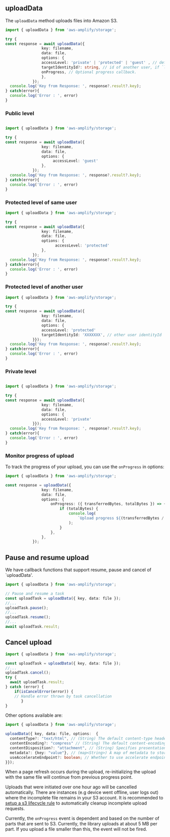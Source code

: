 ## uploadData

The `uploadData` method uploads files into Amazon S3.

```typescript
import { uploadData } from 'aws-amplify/storage';

try {
const response = await uploadData({
				key: filename,
				data: file,
				options: {
                accessLevel: 'private' | 'protected' | 'guest' , // defaults to `guest` 
                targetIdentityId?: string, // id of another user, if `level: protected`
				onProgress, // Optional progress callback.
				},
			});
  console.log('Key from Response: ', response?.result?.key);
} catch(error){
  console.log('Error : ', error)
}
```

### Public level

```typescript

import { uploadData } from 'aws-amplify/storage';

try {
const response = await uploadData({
				key: filename,
				data: file,
				options: {
                     accessLevel: 'guest'
				},
			});
  console.log('Key from Response: ', response?.result?.key);
} catch(error){
  console.log('Error : ', error)
}
```

### Protected level of same user

```typescript
import { uploadData } from 'aws-amplify/storage';

try {
const response = await uploadData({
				key: filename,
				data: file,
				options: {
                      accessLevel: 'protected' 
				},
			});
  console.log('Key from Response: ', response?.result?.key);
} catch(error){
  console.log('Error : ', error)
}
```

### Protected level of another user

```typescript
import { uploadData } from 'aws-amplify/storage';

try {
const response = await uploadData({
				key: filename,
				data: file,
				options: {
                accessLevel: 'protected' 
                targetIdentityId: 'XXXXXXX', // other user identityId
			}});
  console.log('Key from Response: ', response?.result?.key);
} catch(error){
  console.log('Error : ', error)
}

```
### Private level

```typescript

import { uploadData } from 'aws-amplify/storage';

try {
const response = await uploadData({
				key: filename,
				data: file,
				options: {
                accessLevel: 'private' 
			}});
  console.log('Key from Response: ', response?.result?.key);
} catch(error){
  console.log('Error : ', error)
}
```

### Monitor progress of upload

To track the progress of your upload, you can use the `onProgress` in options:

```typescript
import { uploadData } from 'aws-amplify/storage';

const response = uploadData({
				key: filename,
				data: file,
				options: {
					onProgress: ({ transferredBytes, totalBytes }) => {
						if (totalBytes) {
							console.log(
								`Upload progress ${(transferredBytes / totalBytes) * 100} %`
							);
						}
					},
				},
			});
```

## Pause and resume upload

We have callback functions that support resume, pause and cancel of `uploadData'. 

```typescript 
import { uploadData } from 'aws-amplify/storage';

// Pause and resume a task
const uploadTask = uploadData({ key, data: file });
//...
uploadTask.pause();
//...
uploadTask.resume();
//...
await uploadTask.result;
```

## Cancel upload

```typescript
import { uploadData } from 'aws-amplify/storage';

const uploadTask = uploadData({ key, data: file });
//...
uploadTask.cancel();
try {
  await uploadTask.result;
} catch (error) {
    if(isCancelError(error)) {
    // Handle error thrown by task cancellation
       }
}

```

Other options available are:

```typescript
import { uploadData } from 'aws-amplify/storage'; 

uploadData({ key, data: file, options:  {
  contentType?: "text/html", // (String) The default content-type header value of the file when downloading it.
  contentEncoding?: "compress" // (String) The default content-encoding header value of the file when downloading it.
  contentDisposition?: "attachment", // (String) Specifies presentational information for the object
  metadata?: {key: "value"}, // (map<String>) A map of metadata to store with the object in S3.
  useAccelerateEndpoint?: boolean; // Whether to use accelerate endpoint.
}});

```

<!-- TODO Rewrite why do we not have multi-part upload documented for JS? -->

When a page refresh occurs during the upload, re-initializing the upload with the same file will continue from previous progress point.

<Callout>

Uploads that were initiated over one hour ago will be cancelled automatically. There are instances (e.g device went offline, user logs out) where the incomplete file remains in your S3 account. It is recommended to [setup a s3 lifecycle rule](https://aws.amazon.com/blogs/aws-cloud-financial-management/discovering-and-deleting-incomplete-multipart-uploads-to-lower-amazon-s3-costs/) to automatically cleanup incomplete upload requests.

</Callout>

<Callout>

Currently, the `onProgress` event is dependent and based on the number of parts that are sent to S3. Currently, the library uploads at about 5 MB per part. If you upload a file smaller than this, the event will not be fired.

</Callout>


